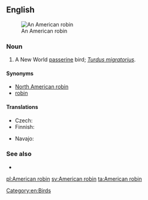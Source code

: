 ==English==
[[Image:American Robin 2006.jpg|thumb|An American robin]]

===Noun===
{{en-noun|sg=[[American]] [[robin]]}}

# A New World [[passerine]] bird; ''[[Turdus migratorius]]''.

====Synonyms====
* [[North American robin]]
* [[robin]]

====Translations====
{{trans-top|''Turdus migratorius''}}
* Czech: {{t-|cs|drozd  stěhovavý}}
* Finnish: {{t|fi|punarintarastas}}
{{trans-mid}}
* Navajo: {{tø|nv|téél halchíʼí}}
{{trans-bottom}}

===See also===
* {{Wikipedia-inline|American Robin}}

[[Category:en:Birds]]

[[pl:American robin]]
[[sv:American robin]]
[[ta:American robin]]